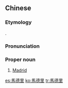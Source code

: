{{also|馬徳里|马德里}}
==Chinese==
{{zh-forms|s=马德里|gloss=-}}

===Etymology===
{{bor|zh|es|Madrid}}.

===Pronunciation===
{{zh-pron
|m=Mǎdélǐ
|c=maa5 dak1 lei5
|mn=qz:Má-tiak-lí/tw,xm,zz:Má-tek-lí
|cat=pn
}}

===Proper noun===
{{zh-proper noun}}

# [[Madrid]] {{gloss|capital city of Spain}}

{{zh-cat|Capital cities}}

[[es:馬德里]]
[[ko:馬德里]]
[[tr:馬德里]]